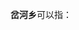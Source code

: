 '''岔河乡'''可以指：
{{PRC admin/disambig|51/34/26/225/000|52/05/26/202/000|52/27/02/202/000|53/04/26/201/000}}
{{disambig|cat=三字中国乡名消歧义}}